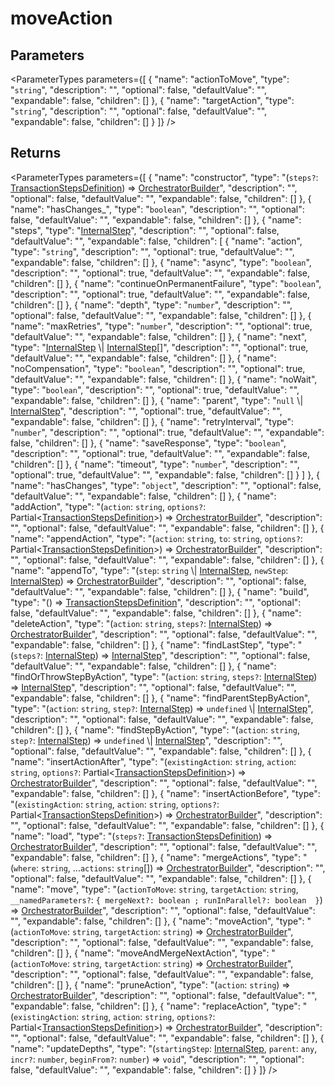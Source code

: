 
# moveAction

## Parameters

<ParameterTypes parameters={[
  {
    "name": "actionToMove",
    "type": "`string`",
    "description": "",
    "optional": false,
    "defaultValue": "",
    "expandable": false,
    "children": []
  },
  {
    "name": "targetAction",
    "type": "`string`",
    "description": "",
    "optional": false,
    "defaultValue": "",
    "expandable": false,
    "children": []
  }
]} />

## Returns

<ParameterTypes parameters={[
  {
    "name": "constructor",
    "type": "(`steps?`: [TransactionStepsDefinition](../../workflows/types/workflows.TransactionStepsDefinition.mdx)) => [OrchestratorBuilder](../../workflows/classes/workflows.OrchestratorBuilder.mdx)",
    "description": "",
    "optional": false,
    "defaultValue": "",
    "expandable": false,
    "children": []
  },
  {
    "name": "hasChanges_",
    "type": "`boolean`",
    "description": "",
    "optional": false,
    "defaultValue": "",
    "expandable": false,
    "children": []
  },
  {
    "name": "steps",
    "type": "[InternalStep](../../workflows/interfaces/workflows.InternalStep.mdx)",
    "description": "",
    "optional": false,
    "defaultValue": "",
    "expandable": false,
    "children": [
      {
        "name": "action",
        "type": "`string`",
        "description": "",
        "optional": true,
        "defaultValue": "",
        "expandable": false,
        "children": []
      },
      {
        "name": "async",
        "type": "`boolean`",
        "description": "",
        "optional": true,
        "defaultValue": "",
        "expandable": false,
        "children": []
      },
      {
        "name": "continueOnPermanentFailure",
        "type": "`boolean`",
        "description": "",
        "optional": true,
        "defaultValue": "",
        "expandable": false,
        "children": []
      },
      {
        "name": "depth",
        "type": "`number`",
        "description": "",
        "optional": false,
        "defaultValue": "",
        "expandable": false,
        "children": []
      },
      {
        "name": "maxRetries",
        "type": "`number`",
        "description": "",
        "optional": true,
        "defaultValue": "",
        "expandable": false,
        "children": []
      },
      {
        "name": "next",
        "type": "[InternalStep](../../workflows/interfaces/workflows.InternalStep.mdx) \\| [InternalStep](../../workflows/interfaces/workflows.InternalStep.mdx)[]",
        "description": "",
        "optional": true,
        "defaultValue": "",
        "expandable": false,
        "children": []
      },
      {
        "name": "noCompensation",
        "type": "`boolean`",
        "description": "",
        "optional": true,
        "defaultValue": "",
        "expandable": false,
        "children": []
      },
      {
        "name": "noWait",
        "type": "`boolean`",
        "description": "",
        "optional": true,
        "defaultValue": "",
        "expandable": false,
        "children": []
      },
      {
        "name": "parent",
        "type": "`null` \\| [InternalStep](../../workflows/interfaces/workflows.InternalStep.mdx)",
        "description": "",
        "optional": true,
        "defaultValue": "",
        "expandable": false,
        "children": []
      },
      {
        "name": "retryInterval",
        "type": "`number`",
        "description": "",
        "optional": true,
        "defaultValue": "",
        "expandable": false,
        "children": []
      },
      {
        "name": "saveResponse",
        "type": "`boolean`",
        "description": "",
        "optional": true,
        "defaultValue": "",
        "expandable": false,
        "children": []
      },
      {
        "name": "timeout",
        "type": "`number`",
        "description": "",
        "optional": true,
        "defaultValue": "",
        "expandable": false,
        "children": []
      }
    ]
  },
  {
    "name": "hasChanges",
    "type": "`object`",
    "description": "",
    "optional": false,
    "defaultValue": "",
    "expandable": false,
    "children": []
  },
  {
    "name": "addAction",
    "type": "(`action`: `string`, `options?`: Partial&#60;[TransactionStepsDefinition](../../workflows/types/workflows.TransactionStepsDefinition.mdx)&#62;) => [OrchestratorBuilder](../../workflows/classes/workflows.OrchestratorBuilder.mdx)",
    "description": "",
    "optional": false,
    "defaultValue": "",
    "expandable": false,
    "children": []
  },
  {
    "name": "appendAction",
    "type": "(`action`: `string`, `to`: `string`, `options?`: Partial&#60;[TransactionStepsDefinition](../../workflows/types/workflows.TransactionStepsDefinition.mdx)&#62;) => [OrchestratorBuilder](../../workflows/classes/workflows.OrchestratorBuilder.mdx)",
    "description": "",
    "optional": false,
    "defaultValue": "",
    "expandable": false,
    "children": []
  },
  {
    "name": "appendTo",
    "type": "(`step`: `string` \\| [InternalStep](../../workflows/interfaces/workflows.InternalStep.mdx), `newStep`: [InternalStep](../../workflows/interfaces/workflows.InternalStep.mdx)) => [OrchestratorBuilder](../../workflows/classes/workflows.OrchestratorBuilder.mdx)",
    "description": "",
    "optional": false,
    "defaultValue": "",
    "expandable": false,
    "children": []
  },
  {
    "name": "build",
    "type": "() => [TransactionStepsDefinition](../../workflows/types/workflows.TransactionStepsDefinition.mdx)",
    "description": "",
    "optional": false,
    "defaultValue": "",
    "expandable": false,
    "children": []
  },
  {
    "name": "deleteAction",
    "type": "(`action`: `string`, `steps?`: [InternalStep](../../workflows/interfaces/workflows.InternalStep.mdx)) => [OrchestratorBuilder](../../workflows/classes/workflows.OrchestratorBuilder.mdx)",
    "description": "",
    "optional": false,
    "defaultValue": "",
    "expandable": false,
    "children": []
  },
  {
    "name": "findLastStep",
    "type": "(`steps?`: [InternalStep](../../workflows/interfaces/workflows.InternalStep.mdx)) => [InternalStep](../../workflows/interfaces/workflows.InternalStep.mdx)",
    "description": "",
    "optional": false,
    "defaultValue": "",
    "expandable": false,
    "children": []
  },
  {
    "name": "findOrThrowStepByAction",
    "type": "(`action`: `string`, `steps?`: [InternalStep](../../workflows/interfaces/workflows.InternalStep.mdx)) => [InternalStep](../../workflows/interfaces/workflows.InternalStep.mdx)",
    "description": "",
    "optional": false,
    "defaultValue": "",
    "expandable": false,
    "children": []
  },
  {
    "name": "findParentStepByAction",
    "type": "(`action`: `string`, `step?`: [InternalStep](../../workflows/interfaces/workflows.InternalStep.mdx)) => `undefined` \\| [InternalStep](../../workflows/interfaces/workflows.InternalStep.mdx)",
    "description": "",
    "optional": false,
    "defaultValue": "",
    "expandable": false,
    "children": []
  },
  {
    "name": "findStepByAction",
    "type": "(`action`: `string`, `step?`: [InternalStep](../../workflows/interfaces/workflows.InternalStep.mdx)) => `undefined` \\| [InternalStep](../../workflows/interfaces/workflows.InternalStep.mdx)",
    "description": "",
    "optional": false,
    "defaultValue": "",
    "expandable": false,
    "children": []
  },
  {
    "name": "insertActionAfter",
    "type": "(`existingAction`: `string`, `action`: `string`, `options?`: Partial&#60;[TransactionStepsDefinition](../../workflows/types/workflows.TransactionStepsDefinition.mdx)&#62;) => [OrchestratorBuilder](../../workflows/classes/workflows.OrchestratorBuilder.mdx)",
    "description": "",
    "optional": false,
    "defaultValue": "",
    "expandable": false,
    "children": []
  },
  {
    "name": "insertActionBefore",
    "type": "(`existingAction`: `string`, `action`: `string`, `options?`: Partial&#60;[TransactionStepsDefinition](../../workflows/types/workflows.TransactionStepsDefinition.mdx)&#62;) => [OrchestratorBuilder](../../workflows/classes/workflows.OrchestratorBuilder.mdx)",
    "description": "",
    "optional": false,
    "defaultValue": "",
    "expandable": false,
    "children": []
  },
  {
    "name": "load",
    "type": "(`steps?`: [TransactionStepsDefinition](../../workflows/types/workflows.TransactionStepsDefinition.mdx)) => [OrchestratorBuilder](../../workflows/classes/workflows.OrchestratorBuilder.mdx)",
    "description": "",
    "optional": false,
    "defaultValue": "",
    "expandable": false,
    "children": []
  },
  {
    "name": "mergeActions",
    "type": "(`where`: `string`, ...`actions`: `string`[]) => [OrchestratorBuilder](../../workflows/classes/workflows.OrchestratorBuilder.mdx)",
    "description": "",
    "optional": false,
    "defaultValue": "",
    "expandable": false,
    "children": []
  },
  {
    "name": "move",
    "type": "(`actionToMove`: `string`, `targetAction`: `string`, `__namedParameters?`: ``{ mergeNext?: boolean ; runInParallel?: boolean  }``) => [OrchestratorBuilder](../../workflows/classes/workflows.OrchestratorBuilder.mdx)",
    "description": "",
    "optional": false,
    "defaultValue": "",
    "expandable": false,
    "children": []
  },
  {
    "name": "moveAction",
    "type": "(`actionToMove`: `string`, `targetAction`: `string`) => [OrchestratorBuilder](../../workflows/classes/workflows.OrchestratorBuilder.mdx)",
    "description": "",
    "optional": false,
    "defaultValue": "",
    "expandable": false,
    "children": []
  },
  {
    "name": "moveAndMergeNextAction",
    "type": "(`actionToMove`: `string`, `targetAction`: `string`) => [OrchestratorBuilder](../../workflows/classes/workflows.OrchestratorBuilder.mdx)",
    "description": "",
    "optional": false,
    "defaultValue": "",
    "expandable": false,
    "children": []
  },
  {
    "name": "pruneAction",
    "type": "(`action`: `string`) => [OrchestratorBuilder](../../workflows/classes/workflows.OrchestratorBuilder.mdx)",
    "description": "",
    "optional": false,
    "defaultValue": "",
    "expandable": false,
    "children": []
  },
  {
    "name": "replaceAction",
    "type": "(`existingAction`: `string`, `action`: `string`, `options?`: Partial&#60;[TransactionStepsDefinition](../../workflows/types/workflows.TransactionStepsDefinition.mdx)&#62;) => [OrchestratorBuilder](../../workflows/classes/workflows.OrchestratorBuilder.mdx)",
    "description": "",
    "optional": false,
    "defaultValue": "",
    "expandable": false,
    "children": []
  },
  {
    "name": "updateDepths",
    "type": "(`startingStep`: [InternalStep](../../workflows/interfaces/workflows.InternalStep.mdx), `parent`: `any`, `incr?`: `number`, `beginFrom?`: `number`) => `void`",
    "description": "",
    "optional": false,
    "defaultValue": "",
    "expandable": false,
    "children": []
  }
]} />
